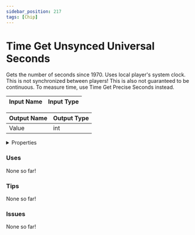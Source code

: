 ```yaml
---
sidebar_position: 217
tags: [Chip]
---
```


# Time Get Unsynced Universal Seconds

Gets the number of seconds since 1970. Uses local player's system clock. This is not synchronized between players! This is also not guaranteed to be continuous. To measure time, use Time Get Precise Seconds instead.



| Input Name | Input Type |
|-----------|-----------|

| Output Name | Output Type |
|-----------|-----------|
| Value | int |


<details>
  <summary>Properties</summary>
  <div>
    <div>
    <table>
      <thead>
        <tr>
          <th>Is beta required?</th>
          <th>❌</th>
        </tr>
        <tr>
          <th>Is this chip a trolling risk?</th>
          <th>❌</th>
        </tr>
        <tr>
          <th>Chip UUPD</th>
          <th>d46f6fdc-480c-41e6-9a27-87fadb0ab0fc</th>
        </tr>
      </thead>
    </table>
    </div>
  </div>
</details>

### Uses

None so far!

### Tips

None so far!

### Issues

None so far!